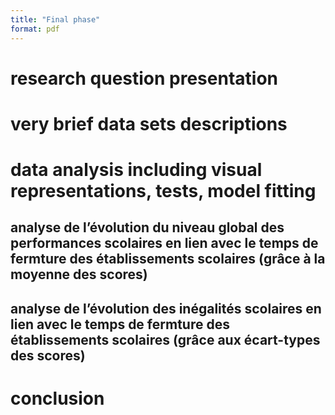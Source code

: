 ```yaml
---
title: "Final phase"
format: pdf
---
```


# research question presentation

# very brief data sets descriptions

# data analysis including visual representations, tests, model fitting

## analyse de l'évolution du niveau global des performances scolaires en lien avec le temps de fermture des établissements scolaires (grâce à la moyenne des scores)

## analyse de l'évolution des inégalités scolaires en lien avec le temps de fermture des établissements scolaires (grâce aux écart-types des scores)

# conclusion
